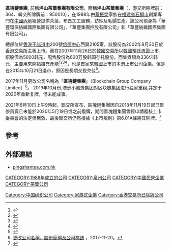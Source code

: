 '''區塊鏈集團''', 前稱'''坪山茶葉集團有限公司'''，簡稱'''坪山茶葉集團'''（'''{{lang-en|Ping Shan Tea Group Limited}}'''，港交所除牌前：364、韓交所除牌前：950010），在1988年由[[蔡振榮|蔡振榮]]家族在[[福建省|福建省]][[石獅市|石獅市]]創業專門在[[中國內地|中國內地]]經營提供茶葉、布匹加工服務，紡紗及毛顫生產。該公司前身為「華豐環保紡織國際集團有限公司」、「華豐集團控股有限公司」和「華豐紡織國際集團有限公司」。

總部位於[[香港|香港]][[干諾道中|干諾道中]]200號[[信德中心|信德中心]]西翼2105室，該股份為2002年8月30日於[[香港交易所|香港交易所]]主板上市。而在2007年11月26日於[[韓國交易所|韓國交易所]]以[[韓國預託憑證|韓國預託憑證]]上市，招股價為5600韩元，配售股份為600万股韩国存托股份，而集資額為336亿韩元，主要用來開拓擴充產能<ref>{{Cite web |url=http://218.94.6.173:8095/pub/jseic/hdpt/wszb/2010jsgjzbnh0zxqyrzssdjh039/xcbd0288/201108/t20110817_84927.html |title=華豐紡織在韓國交易所上市 |access-date=2012-03-07 |archive-url=https://web.archive.org/web/20160304120241/http://218.94.6.173:8095/pub/jseic/hdpt/wszb/2010jsgjzbnh0zxqyrzssdjh039/xcbd0288/201108/t20110817_84927.html |archive-date=2016-03-04 |dead-url=yes }}</ref><ref>{{Cite web |url=http://the-sun.on.cc/channels/fina/20071123/20071123020212_0000.html |title=華豐去韓國響頭炮 23/11/2007 太陽報 |accessdate=2012-03-07 |archive-date=2016-03-05 |archive-url=https://web.archive.org/web/20160305000801/http://the-sun.on.cc/channels/fina/20071123/20071123020212_0000.html |dead-url=no }}</ref><ref>{{Cite web |url=http://www.hkexnews.hk/listedco/listconews/sehk/2007/1023/LTN20071023387_C.pdf |title=第一份華豐紡織計劃在韓國交易所上市通知 |accessdate=2012-03-07 |archive-date=2016-03-05 |archive-url=https://web.archive.org/web/20160305013704/http://www.hkexnews.hk/listedco/listconews/sehk/2007/1023/LTN20071023387_C.pdf |dead-url=no }}</ref><ref>{{Cite web |url=http://www.hkexnews.hk/listedco/listconews/sehk/2007/1109/LTN20071109242_C.pdf |title=第二份華豐紡織計劃在韓國交易所上市通知 |accessdate=2012-03-07 |archive-date=2016-03-05 |archive-url=https://web.archive.org/web/20160305022524/http://www.hkexnews.hk/listedco/listconews/sehk/2007/1109/LTN20071109242_C.pdf |dead-url=no }}</ref>，也是首家來[[韓國|韓國]]上市的本港上市公司企業。但是在2015年10月21日退市，原因是長期交投欠佳<ref>{{Cite web |url=http://www.pingshantea.com.hk/wp-content/uploads/2015/10/cw_00364ann-23102015.pdf |title=海外管制公佈（有關韓交所退市資料） |access-date=2015-11-12 |archive-url=https://web.archive.org/web/20160304191717/http://www.pingshantea.com.hk/wp-content/uploads/2015/10/cw_00364ann-23102015.pdf |archive-date=2016-03-04 |dead-url=yes }}</ref>。

2017年11月更改公司名稱為「'''區塊鏈集團'''」（Blockchain Group Company Limited）<ref>[http://www.hkexnews.hk/listedco/listconews/SEHK/2017/1120/LTN20171120476_C.pdf 更改公司名稱、股份簡稱及公司標誌] {{Wayback|url=http://www.hkexnews.hk/listedco/listconews/SEHK/2017/1120/LTN20171120476_C.pdf |date=20171206140105 }}，2017-11-20。</ref>。
2019年10月份,澳洲小蜜蜂集团对区块链集团进行独家重组,并定于2020年重新复牌，但未能成事。

2021年8月10日上午9時起，聯交所宣布，區塊鏈集團因自2018年11月19日起已暫停買賣且未能於2020年5月19日或之前復牌，期間區塊鏈集團曾經申請覆核上市委員會的決定但無效，最後聯交所仍然根據《上市規則》第6.01A條將其除牌。<ref>{{Cite web|title=通告 – 關於區塊鏈集團有限公司 （清盤中） （於開曼群島註冊成立之有限公司） （股份代號：364）取消上市地位|url=https://www.hkex.com.hk/News/Regulatory-Announcements/2021/210805news?sc_lang=zh-HK|access-date=2022-01-17|work=www.hkex.com.hk|language=zh-HK|archive-date=2022-01-18|archive-url=https://web.archive.org/web/20220118191806/https://www.hkex.com.hk/News/Regulatory-Announcements/2021/210805news?sc_lang=zh-HK}}</ref>

==參考==
{{reflist}}

==外部連結==
*[https://web.archive.org/web/20171018192016/http://www.pingshantea.com.hk/ pingshantea.com.hk]

[[Category:中国纺织公司|Category:中国纺织公司]]
[[CATEGORY:1988年成立的公司|CATEGORY:1988年成立的公司]]
[[CATEGORY:泉州公司|CATEGORY:泉州公司]]
[[CATEGORY:中國民營企業|CATEGORY:中國民營企業]]
[[Category:家族式企業|Category:家族式企業]]
[[CATEGORY:茶葉公司|CATEGORY:茶葉公司]]
[[Category:香港交易所已除牌公司|Category:香港交易所已除牌公司]]